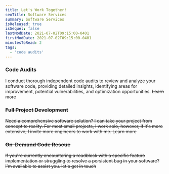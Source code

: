 ```yaml
---
title: Let's Work Together!
seoTitle: Software Services
summary: Software Services
isReleased: true
isSequel: false
lastModDate: 2021-07-02T09:15:00-0401
firstModDate: 2021-07-02T09:15:00-0401
minutesToRead: 2
tags:
  - 'code audits'
---
```

<H3>Code Audits</H3>
<C>
I conduct thorough <L href="/blog/independent-code-audit">independent code audits</L> to review and analyze your software code, providing detailed insights, identifying areas for improvement, potential vulnerabilities, and optimization opportunities.
<S/>
<L href="/business/code-audits">Learn more</L>
</C>
<H3>Full Project Development</H3>
<C>
Need a comprehensive software solution? I can take your project from concept to reality. For most small projects, I work solo, however, if it's more extensive, I invite more engineers to work with me. 
<S/>
<L href="/business/code-audits">Learn more</L>
</C>
<H3>On-Demand Code Rescue</H3>
<C>
If you're currently encountering a roadblock with a specific feature implementation or struggling to resolve a persistent bug in your software? I'm available to assist you. 
<S/><L href="/contact">let's get in touch</L>
</C>
